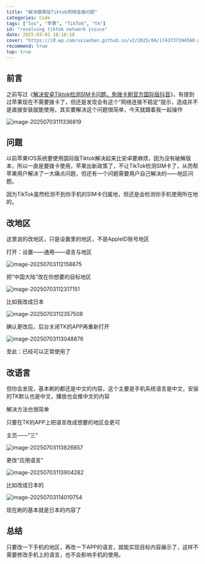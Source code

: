```yaml
---
title: "解決蘋果版Tiktok网络连接问题"
categories: Code
tags: ["Ios", "苹果", "TikTok", "tk"]
id: "resolving tiktok network issuce"
date: 2025-03-02 18:18:18
cover: "https://i0.wp.com/uxiaohan.github.io/v2/2025/04/1743737394560.webp"
recommend: true
top: true
---
```


## 前言

之前写过《[解决安卓Tiktok检测SIM卡问题，免拨卡刷官方国际版抖音](https://mailberry.com.cn/2025/05/solve-android-tiktok-not-network/)》，有提到过苹果现在不需要拨卡了，但还是发现会有这个“网络连接不稳定”提示，造成并不是直接安装就能使用，其实要解决这个问题很简单，今天就跟着我一起操作

![image-20250703111336819](https://oss.mailberry.com.cn/i/2025/image-20250703111336819.webp)

## 问题

以前苹果IOS系统要使用国际版Tiktok解决起来比安卓要麻烦，因为没有破解版本，所以一直是要拨卡使用，苹果出新政策了，不让TikTok检测SIM卡了，从而帮苹果用户解决了一大痛点问题，但还有一个问题需要用户自己解决的——地区问题。

因为TikTok虽然检测不到你手机的SIM卡归属地，但还是会检测你手机使用所在地的。

<ProtectedEncrypted
  src="/protected/tiktok-ios-p3.enc.json"
  placeholder="输入密码查看隐藏内容"
/>
## 改地区

这里说的改地区，只是设置里的地区，不是AppleID账号地区

打开：设置——通用——语言与地区

![image-20250703112158875](https://oss.mailberry.com.cn/i/2025/image-20250703112158875.webp)

把“中国大陆”改在你想要的目标地区

![image-20250703112317151](https://oss.mailberry.com.cn/i/2025/image-20250703112317151.webp)

比如我改成日本

![image-20250703112357508](https://oss.mailberry.com.cn/i/2025/image-20250703112357508.webp)

确认更改后，后台关闭TK的APP再重新打开

![image-20250703113048876](https://oss.mailberry.com.cn/i/2025/image-20250703113048876.webp)

至此：已经可以正常使用了

## 改语言

但你会发现，基本刷的都还是中文的内容，这个主要是手机系统语言是中文，安装的TK默认也是中文，播放也会推中文的内容

解决方法也很简单

只要在TK的APP上把语言改成想要的地区会更可

主页——“三”

![image-20250703113826857](https://oss.mailberry.com.cn/i/2025/image-20250703113826857.webp)

更改“应用语言”

![image-20250703113904282](https://oss.mailberry.com.cn/i/2025/image-20250703113904282.webp)

比如改成日本的

![image-20250703114010754](https://oss.mailberry.com.cn/i/2025/image-20250703114010754.webp)

现在刷的基本就是日本的内容了

## 总结


只要改一下手机的地区，再改一下APP的语言，就能实现目标内容展示了，这样不需要修改手机上的语言，也不会影响手机的使用。
